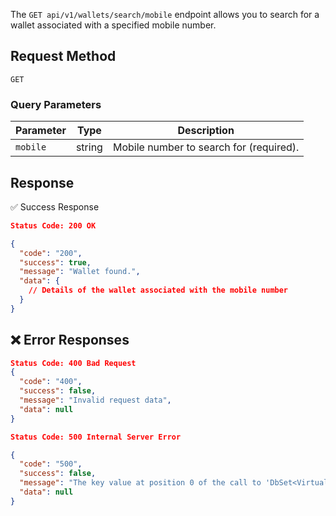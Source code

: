 The `GET api/v1/wallets/search/mobile` endpoint allows you to search for a wallet associated with a specified mobile number.


## Request Method
`GET`

### **Query Parameters**

| Parameter     | Type   | Description                               |
|---------------|--------|-------------------------------------------|
| `mobile`      | string | Mobile number to search for (required).  |

## Response

✅ Success Response

```json
Status Code: 200 OK

{
  "code": "200",
  "success": true,
  "message": "Wallet found.",
  "data": {
    // Details of the wallet associated with the mobile number
  }
}

```

## ❌ Error Responses

``` json
Status Code: 400 Bad Request
{
  "code": "400",
  "success": false,
  "message": "Invalid request data",
  "data": null
}

Status Code: 500 Internal Server Error

{
  "code": "500",
  "success": false,
  "message": "The key value at position 0 of the call to 'DbSet<VirtualAccountProvider>.Find' was of type 'int', which does not match the property type of 'Guid'.",
  "data": null
}
